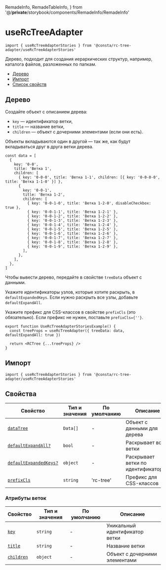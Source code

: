 
  RemadeInfo,
  RemadeTableInfo,
} from '@/__private__/storybook/components/RemadeInfo/RemadeInfo'

# useRcTreeAdapter

```tsx
import { useRcTreeAdapterStories } from '@consta/rc-tree-adapter/useRcTreeAdapterStories'
```

Дерево, подходит для создания иерархических структур,
например, каталога файлов, разложенных по папкам.

<RemadeInfo
  commponentName="Tree"
  apiUrl="https://github.com/react-component/tree"
  libraryName="rc-tree"
/>

- [Дерево](#дерево)
- [Импорт](#импорт)
- [Список свойств](#свойства)

## Дерево

Создайте объект с описанием дерева:

- `key` — идентификатор ветки,
- `title` — название ветки,
- `children` — объект с дочерними элементами (если они есть).

Объекты вкладываются один в другой — так же, как будут вкладываться друг в друга ветки дерева.

```tsx
const data = [
  {
    key: '0-0',
    title: 'Ветка 1',
    children: [
      { key: '0-0-0', title: 'Ветка 1-1', children: [{ key: '0-0-0-0', title: 'Ветка 1-1-0' }] },
      {
        key: '0-0-1',
        title: 'Ветка 1-2',
        children: [
          { key: '0-0-1-0', title: 'Ветка 1-2-0', disableCheckbox: true },
          { key: '0-0-1-1', title: 'Ветка 1-2-1' },
          { key: '0-0-1-2', title: 'Ветка 1-2-2' },
          { key: '0-0-1-3', title: 'Ветка 1-2-3' },
          { key: '0-0-1-4', title: 'Ветка 1-2-4' },
          { key: '0-0-1-5', title: 'Ветка 1-2-5' },
          { key: '0-0-1-6', title: 'Ветка 1-2-6' },
          { key: '0-0-1-7', title: 'Ветка 1-2-7' },
          { key: '0-0-1-8', title: 'Ветка 1-2-8' },
          { key: '0-0-1-9', title: 'Ветка 1-2-9' },
        ],
      },
    ],
  },
]
```

Чтобы вывести дерево, передайте в свойстве `treeData` объект с данными.

Укажите идентификаторы узлов, которые хотите раскрыть, в `defaultExpandedKeys`. Если нужно раскрыть все узлы, добавьте `defaultExpandAll`.

Укажите префикс для CSS-классов в свойстве `prefixCls` (это обязательно). Если префикс не нужен, поставьте `prefixCls={''}`.

```tsx
export function UseRcTreeAdapterStoriesExample() {
  const treeProps = useRcTreeAdapter({ treeData: data, defaultExpandAll: true })

  return <RCTree {...treeProps} />
}
```

<UseRcTreeAdapterStoriesExample />

## Импорт

```tsx
import { useRcTreeAdapterStories } from '@consta/rc-tree-adapter/useRcTreeAdapterStories'
```

## Свойства

<RemadeTableInfo apiUrl="https://github.com/react-component/tree" />

| Свойство                          | Тип и значения | По умолчанию | Описание                            |
| --------------------------------- | -------------- | ------------ | ----------------------------------- |
| [`dataTree`](#дерево)             | `Data[]`       | -            | Объект с данными для дерева         |
| [`defaultExpandAll?`](#дерево)    | `bool`         | -            | Раскрывает все ветки                |
| [`defaultExpandedKeys?`](#дерево) | `object`       | -            | Раскрывает ветки по идентификаторам |
| [`prefixCls`](#дерево)            | `string`       | 'rc-tree'    | Префикс для CSS-классов             |

### Атрибуты веток

| Свойство              | Тип и значения | По умолчанию | Описание                       |
| --------------------- | -------------- | ------------ | ------------------------------ |
| [`key`](#дерево)      | `string`       | -            | Уникальный идентификатор ветки |
| [`title`](#дерево)    | `string`       | -            | Название ветки                 |
| [`children`](#дерево) | `object`       | -            | Объект с дочерними элементами  |
